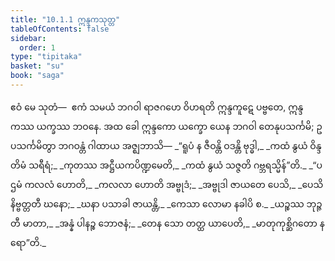 ```yaml
---
title: "10.1.1 ဣန္ဒကသုတ္တ"
tableOfContents: false
sidebar:
  order: 1
type: "tipitaka"
basket: "su"
book: "saga"
---
```



<DynamicBreadcrumb />

<Division number="235" book="saga">

<Paragraph number="1451" book="saga">
ဧဝံ မေ သုတံ—  ဧကံ သမယံ ဘဂဝါ ရာဇဂဟေ ဝိဟရတိ ဣန္ဒကူဋေ ပဗ္ဗတေ, ဣန္ဒကဿ ယက္ခဿ ဘဝနေ. အထ ခေါ ဣန္ဒကော ယက္ခော ယေန ဘဂဝါ တေနုပသင်္ကမိ; ဥပသင်္ကမိတွာ ဘဂဝန္တံ ဂါထာယ အဇ္ဈဘာသိ—
</Paragraph>

<Paragraph number="1452" type="verses" book="saga">
_“ရူပံ န ဇီဝန္တိ ဝဒန္တိ ဗုဒ္ဓါ,_  
_ကထံ နွယံ ဝိန္ဒတိမံ သရီရံ;_  
_ကုတဿ အဋ္ဌီယကပိဏ္ဍမေတိ,_  
_ကထံ နွယံ သဇ္ဇတိ ဂဗ္ဘရသ္မိန်”တိ._  

</Paragraph>

<Paragraph number="1453" type="verses" book="saga">
_“ပဌမံ ကလလံ ဟောတိ,_  
_ကလလာ ဟောတိ အဗ္ဗုဒံ;_  
_အဗ္ဗုဒါ ဇာယတေ ပေသိ,_  
_ပေသိ နိဗ္ဗတ္တတီ ဃနော;_  
_ဃနာ ပသာခါ ဇာယန္တိ,_  
_ကေသာ လောမာ နခါပိ စ._  

</Paragraph>

<Paragraph number="1454" type="verses" book="saga">
_ယဉ္စဿ ဘုဉ္ဇတီ မာတာ,_  
_အန္နံ ပါနဉ္စ ဘောဇနံ;_  
_တေန သော တတ္ထ ယာပေတိ,_  
_မာတုကုစ္ဆိဂတော နရော”တိ._
</Paragraph>
</Division>
